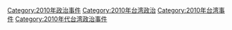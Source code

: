 [[Category:2010年政治事件|Category:2010年政治事件]]
[[Category:2010年台湾政治|Category:2010年台湾政治]]
[[Category:2010年台湾事件|Category:2010年台湾事件]]
[[Category:2010年代台湾政治事件|Category:2010年代台湾政治事件]]